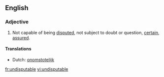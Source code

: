 ==English==

===Adjective===
{{en-adj}}

# Not capable of being [[disputed]], not subject to doubt or question, [[certain]], [[assured]].

====Translations====
* Dutch: [[onomstotelijk]]

[[fr:undisputable]]
[[vi:undisputable]]